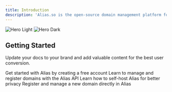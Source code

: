 ```yaml
---
title: Introduction
description: 'Alias.so is the open-source domain management platform for all.'
---
```


<img
  className="block dark:hidden"
  src="/images/hero-light.svg"
  alt="Hero Light"
/>
<img
  className="hidden dark:block"
  src="/images/hero-dark.svg"
  alt="Hero Dark"
/>


## Getting Started

Update your docs to your brand and add valuable content for the best user conversion.

<CardGroup cols={2}>
  <Card
    title="Create a free account"
    icon="user-plus"
    href="https://alias.so"
  >
    Get started with Alias by creating a free account
  </Card>
  <Card
    title="Try our API"
    icon="code"
    href="https://docs.alias.so/api-reference/introduction"
  >
    Learn to manage and register domains with the Alias API
  </Card>
  <Card
    title="Self-host Alias"
    icon="building"
    href="https://mintlify.com/docs/components/accordion"
  >
    Learn how to self-host Alias for better privacy
  </Card>
  <Card
    title="Register a new domain"
    icon="globe"
    href="https://mintlify.com/showcase"
  >
    Register and manage a new domain directly in Alias
  </Card>
</CardGroup>
